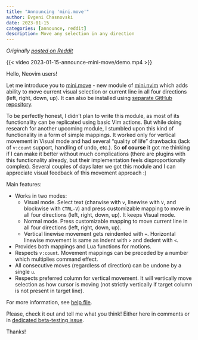 ```yaml
---
title: "Announcing 'mini.move'"
author: Evgeni Chasnovski
date: 2023-01-15
categories: [announce, reddit]
description: Move any selection in any direction
---
```


*Originally [posted on Reddit](https://www.reddit.com/r/neovim/comments/10cigze/minimove_move_any_selection_in_any_direction/)*

{{< video 2023-01-15-announce-mini-move/demo.mp4 >}}

Hello, Neovim users!

Let me introduce you to [mini.move](https://github.com/nvim-mini/mini.nvim/blob/main/readmes/mini-move.md) - new module of [mini.nvim](https://github.com/nvim-mini/mini.nvim) which adds ability to move current visual selection or current line in all four directions (left, right, down, up). It can also be installed using [separate GitHub repository](https://github.com/nvim-mini/mini.move).

To be perfectly honest, I didn't plan to write this module, as most of its functionality can be replicated using basic Vim actions. But while doing research for another upcoming module, I stumbled upon this kind of functionality in a form of simple mappings. It worked only for vertical movement in Visual mode and had several "quality of life" drawbacks (lack of `v:count` support, handling of undo, etc.). So **of course** it got me thinking if I can make it better without much complications (there are plugins with this functionality already, but their implementation feels disproportionally complex). Several couples of days later we got this module and I can appreciate visual feedback of this movement approach :)

Main features:

- Works in two modes:
    - Visual mode. Select text (charwise with `v`, linewise with `V`, and blockwise with `CTRL-V`) and press customizable mapping to move in all four directions (left, right, down, up). It keeps Visual mode.
    - Normal mode. Press customizable mapping to move current line in all four directions (left, right, down, up).
    - Vertical linewise movement gets reindented with `=`. Horizontal linewise movement is same as indent with `>` and dedent with `<`.
- Provides both mappings and Lua functions for motions.
- Respects `v:count`. Movement mappings can be preceded by a number which multiplies command effect.
- All consecutive moves (regardless of direction) can be undone by a single `u`.
- Respects preferred column for vertical movement. It will vertically move selection as how cursor is moving (not strictly vertically if target column is not present in target line).

For more information, see [help file](https://github.com/nvim-mini/mini.nvim/blob/main/doc/mini-move.txt).

Please, check it out and tell me what you think! Either here in comments or in [dedicated beta-testing issue](https://github.com/nvim-mini/mini.nvim/issues/199).

Thanks!
